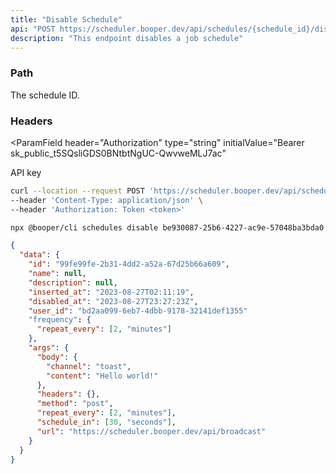 ```yaml
---
title: "Disable Schedule"
api: "POST https://scheduler.booper.dev/api/schedules/{schedule_id}/disable"
description: "This endpoint disables a job schedule"
---
```


### Path

<ParamField path="schedule_id" type="string" required>
  The schedule ID.
</ParamField>

### Headers

<ParamField
  header="Authorization"
  type="string"
  initialValue="Bearer sk_public_t5SQsliGDS0BNtbtNgUC-QwvweMLJ7ac"
>
  API key
</ParamField>

<RequestExample>

```bash cURL
curl --location --request POST 'https://scheduler.booper.dev/api/schedules/be930087-25b6-4227-ac9e-57048ba3bda0/disable' \
--header 'Content-Type: application/json' \
--header 'Authorization: Token <token>'
```

```bash CLI
npx @booper/cli schedules disable be930087-25b6-4227-ac9e-57048ba3bda0
```

</RequestExample>

<ResponseExample>

```json Response
{
  "data": {
    "id": "99fe99fe-2b31-4dd2-a52a-67d25b66a609",
    "name": null,
    "description": null,
    "inserted_at": "2023-08-27T02:11:19",
    "disabled_at": "2023-08-27T23:27:23Z",
    "user_id": "bd2aa099-6eb7-4dbb-9178-32141def1355"
    "frequency": {
      "repeat_every": [2, "minutes"]
    },
    "args": {
      "body": {
        "channel": "toast",
        "content": "Hello world!"
      },
      "headers": {},
      "method": "post",
      "repeat_every": [2, "minutes"],
      "schedule_in": [30, "seconds"],
      "url": "https://scheduler.booper.dev/api/broadcast"
    }
  }
}
```

</ResponseExample>
